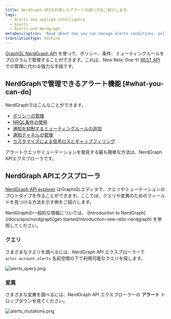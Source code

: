 ```yaml
---
title: NerdGraph APIを利用したアラートの使い方をご紹介します。
tags:
  - Alerts and applied intelligence
  - Alerts
  - Alerts and Nerdgraph
metaDescription: 'Read about how you can manage alerts conditions, policies, and muting rules using NerdGraph.'
translationType: machine
---
```




[GraphQL NerdGraph API](/docs/apis/nerdgraph/get-started/introduction-new-relic-nerdgraph) を使って、ポリシー、条件、ミューティングルールをプログラムで管理することができます。これは、New Relic One や [REST API](/docs/alerts/rest-api-alerts/new-relic-alerts-rest-api/rest-api-calls-new-relic-alerts) での管理に代わる強力な手段です。

## NerdGraphで管理できるアラート機能 [#what-you-can-do]

NerdGraphではこんなことができます。

* [ポリシーの管理](/docs/alerts/alerts-nerdgraph/nerdgraph-examples/nerdgraph-api-alerts-policies)
* [NRQL条件の使用](/docs/alerts/alerts-nerdgraph/nerdgraph-examples/nerdgraph-api-alerts-nrql-conditions)
* [通知を抑制するミューティングルールの追加](/docs/alerts/new-relic-alerts/managing-notification-channels/muting-rules-suppress-notifications)
* [通知チャネルの管理](/docs/alerts-applied-intelligence/new-relic-alerts/alerts-nerdgraph/nerdgraph-api-notification-channels/)
* [カスタマイズによる信号ロスとギャップフィリング](/docs/alerts-applied-intelligence/new-relic-alerts/alerts-nerdgraph/nerdgraph-api-loss-signal-gap-filling/)

アラートクエリやミューテーションを発見する最も簡単な方法は、NerdGraph APIエクスプローラです。

## NerdGraph APIエクスプローラ

[NerdGraph API explorer](https://api.newrelic.com/graphiql) はGraphiQLエディタで、クエリやミューテーションのプロトタイプを作ることができます。ここでは、クエリや変異のためのフィールドを見つける方法を示す例をご紹介します。

<Callout variant="tip">
  NerdGraphの一般的な情報については、 [Introduction to NerdGraph](/docs/apis/nerdgraph/get-started/introduction-new-relic-nerdgraph) を参照してください。
</Callout>

### クエリ

さまざまなクエリを調べるには、NerdGraph API エクスプローラーで `actor.account.alerts` 名前空間の下で利用可能なクエリを探します。

<img
  title="alerts_query.png"
  alt="alerts_query.png"
  src={alertsQuery0}
/>

### 変異

さまざまな変異を調べるには、NerdGraph API エクスプローラーの **アラート** ドロップダウンを見てください。

<img
  title="alerts_mutations.png"
  alt="alerts_mutations.png"
  src={alertsMutations0}
/>
